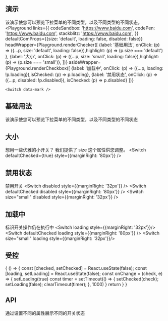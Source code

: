 
## 演示
该演示使您可以预览下拉菜单的不同类型，以及不同类型的不同状态。
<Playground
    links={{
        codeSandbox: 'https://www.baidu.com',
        codePen: 'https://www.baidu.com',
        stackblitz: 'https://www.baidu.com',
    }}
    defaultComProps={{size: 'default', loading: false, disabled: false}}
    headWrapper={Playground.renderChecker([
        {label: '基础用法', onClick: (p) => ({...p, size: 'default', loading: false}),highlight: (p) => (p.size === 'default') },
        {label: '大小', onClick: (p) => ({...p, size: 'small', loading: false}),highlight: (p) => (p.size === 'small')},
    ])}
    asideWrapper={Playground.renderCheckbox([
        {label: '加载中', onClick: (p) => ({...p, loading: !p.loading}),isChecked: (p) => p.loading},
        {label: '禁用状态',  onClick: (p) => ({...p, disabled: !p.disabled}), isChecked: (p) => p.disabled}
    ])}
>
    <Switch data-mark />
</Playground>

## 基础用法
该演示使您可以预览下拉菜单的不同类型，以及不同类型的不同状态
<Playground >
    <Switch />
</Playground>

## 大小
想用一些优雅的小开关？ 我们提供了 size 这个属性供您调整。
<Playground>
    <Switch defaultChecked={true} style={{marginRight: '80px'}} />
    <Switch size="small" />
</Playground>

## 禁用状态
禁用开关
<Playground>
    <Switch disabled style={{marginRight: '32px'}}   />
    <Switch defaultChecked disabled style={{marginRight: '80px'}}  />
    <Switch size="small" disabled style={{marginRight: '32px'}} />
    <Switch size="small" disabled defaultChecked />
</Playground>

## 加载中
标识开关操作仍在执行中
<Playground>
    <Switch loading style={{marginRight: '32px'}}/>
    <Switch defaultChecked loading style={{marginRight: '80px'}} />
    <Switch size="small"  loading style={{marginRight: '32px'}}/>
    <Switch size="small" defaultChecked loading />
</Playground>

## 受控

<Playground>
    {
        () => {
            const [checked, setChecked] = React.useState(false);
            const [loading, setLoading] = React.useState(false);
            const onChange = (check, e) => {
                setLoading(true)
                const timer = setTimeout(() => {
                    setChecked(check);
                    setLoading(false);
                    clearTimeout(timer);
                }, 1000)
            }
            return <Switch checked={checked} onChange={onChange} loading={loading} />
        }
    }
</Playground>


## API
通过设置不同的属性展示不同的开关状态
<Props of={Switch} />